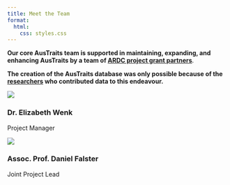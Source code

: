 ```yaml
---
title: Meet the Team
format:
  html:
    css: styles.css
---
```


**Our core AusTraits team is supported in maintaining, expanding, and enhancing AusTraits by a team of [ARDC project grant partners](team_subpage/)**.


**The creation of the AusTraits database was only possible because of the [researchers](https://doi.org/10.5281/zenodo.3568417) who contributed data to this endeavour.**  


```{=html}
<div class="team-grid">
  <div class="team-member">
    <img src="team/Wenk/avatar.jpg" class="team-photo">
    <h3>Dr. Elizabeth Wenk</h3>
    <p>Project Manager</p>
  </div>
  <div class="team-member">
    <img src="team/Falster/avatar.jpg" class="team-photo">
    <h3>Assoc. Prof. Daniel Falster</h3>
    <p>Joint Project Lead</p>
  </div>
  <!-- Add more team members as needed -->
</div>

```

